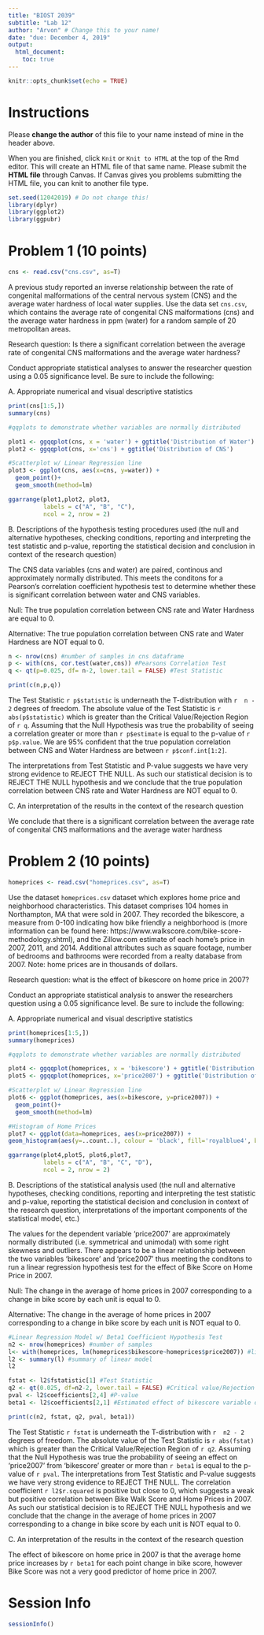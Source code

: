 ```yaml
---
title: "BIOST 2039"
subtitle: "Lab 12"
author: "Arvon" # Change this to your name!
date: "due: December 4, 2019"
output: 
  html_document:
    toc: true
---
```


```r
knitr::opts_chunk$set(echo = TRUE)
```

# Instructions
Please **change the author** of this file to your name instead of mine in the header above.  

When you are finished, click `Knit` or `Knit to HTML` at the top of the Rmd editor. This will create an HTML file of that same name. Please submit the **HTML file** through Canvas. If Canvas gives you problems submitting the HTML file, you can knit to another file type.  

```r
set.seed(12042019) # Do not change this!
library(dplyr)
library(ggplot2)
library(ggpubr)
```

# Problem 1 (10 points)

```r
cns <- read.csv("cns.csv", as=T)
```

A previous study reported an inverse relationship between the rate of congenital malformations of the central nervous system (CNS) and the average water hardness of local water supplies. Use the data set `cns.csv`, which contains the average rate of congenital CNS malformations (cns) and the average water hardness in ppm (water) for a random sample of 20 metropolitan areas.

Research question: Is there a significant correlation between the average rate of congenital CNS malformations and the average water hardness?  

Conduct appropriate statistical analyses to answer the researcher question using a 0.05 significance level. Be sure to include the following:  

A. Appropriate numerical and visual descriptive statistics
```r
print(cns[1:5,])
summary(cns)

#qqplots to demonstrate whether variables are normally distributed

plot1 <- ggqqplot(cns, x = 'water') + ggtitle('Distribution of Water')
plot2 <- ggqqplot(cns, x='cns') + ggtitle('Distribution of CNS')

#Scatterplot w/ Linear Regression line
plot3 <- ggplot(cns, aes(x=cns, y=water)) + 
  geom_point()+
  geom_smooth(method=lm)

ggarrange(plot1,plot2, plot3,
          labels = c("A", "B", "C"),
          ncol = 2, nrow = 2)

```

B. Descriptions of the hypothesis testing procedures used (the null and alternative hypotheses, checking conditions, reporting and interpreting the test statistic and p-value, reporting the statistical decision and conclusion in context of the research question)

The CNS data variables (cns and water) are paired, continous and approximately normally distributed. This meets the conditons for a Pearson's correlation coefficient hypothesis test to determine whether these is significant correlation between water and CNS variables.

Null: The true population correlation between CNS rate and Water Hardness are equal to 0.

Alternative: The true population correlation between CNS rate and Water Hardness are NOT equal to 0.

```r
n <- nrow(cns) #number of samples in cns dataframe
p <- with(cns, cor.test(water,cns)) #Pearsons Correlation Test
q <- qt(p=0.025, df= n-2, lower.tail = FALSE) #Test Statistic

print(c(n,p,q))
```

The Test Statistic `r p$statistic` is underneath the T-distribution with `r  n - 2` degrees of freedom. The absolute value of the Test Statistic is `r abs(p$statistic)` which is greater than the Critical Value/Rejection Region of `r q`. Assuming that the Null Hypothesis was true the probability of seeing a correlation greater or more than `r p$estimate` is equal to the p-value of `r p$p.value`. We are 95% confident that the true population correlation between CNS and Water Hardness are between `r p$conf.int[1:2]`. 

The interpretations from Test Statistic and P-value suggests we have very strong evidence to REJECT THE NULL. As such our statistical decision is to REJECT THE NULL hypothesis and we conclude that the true population correlation between CNS rate and Water Hardness are NOT equal to 0.

C. An interpretation of the results in the context of the research question  

We conclude that there is a significant correlation between the average rate of congenital CNS malformations and the average water hardness

# Problem 2 (10 points)

```r
homeprices <- read.csv("homeprices.csv", as=T)
```

Use the dataset `homeprices.csv` dataset which explores home price and neighborhood characteristics. This dataset comprises 104 homes in Northampton, MA that were sold in 2007. They recorded the bikescore, a measure from 0-100 indicating how bike friendly a neighborhood is (more information can be found here: https://www.walkscore.com/bike-score-methodology.shtml), and the Zillow.com estimate of each home’s price in 2007, 2011, and 2014. Additional attributes such as square footage, number of bedrooms and bathrooms were recorded from a realty database from 2007. Note: home prices are in thousands of dollars.  

Research question: what is the effect of bikescore on home price in 2007?  

Conduct an appropriate statistical analysis to answer the researchers question using a 0.05 significance level. Be sure to include the following:  

A. Appropriate numerical and visual descriptive statistics
```r
print(homeprices[1:5,])
summary(homeprices)

#qqplots to demonstrate whether variables are normally distributed

plot4 <- ggqqplot(homeprices, x = 'bikescore') + ggtitle('Distribution of Bike Score Index')
plot5 <- ggqqplot(homeprices, x='price2007') + ggtitle('Distribution of Home Prices (2007) in thousands') + font('title', size=8, face='bold')

#Scatterplot w/ Linear Regression line
plot6 <- ggplot(homeprices, aes(x=bikescore, y=price2007)) + 
  geom_point()+
  geom_smooth(method=lm)

#Histogram of Home Prices
plot7 <- ggplot(data=homeprices, aes(x=price2007)) +
geom_histogram(aes(y=..count..), colour = 'black', fill='royalblue4', bins = 30) + ggtitle('Home Prices (2007) in thousands') + xlab('Price')

ggarrange(plot4,plot5, plot6,plot7,
          labels = c("A", "B", "C", "D"),
          ncol = 2, nrow = 2)
```

B. Descriptions of the statistical analysis used (the null and alternative hypotheses, checking conditions, reporting and interpreting the test statistic and p-value, reporting the statistical decision and conclusion in context of the research question, interpretations of the important components of the statistical model, etc.)

The values for the dependent variable 'price2007' are approximately normally distributed (i.e. symmetrical and unimodal) with some right skewness and outliers. There appears to be a linear relationship between the two variables 'bikescore' and 'price2007' thus meeting the conditons to run a linear regression hypothesis test for the effect of Bike Score on Home Price in 2007.

Null: The change in the average of home prices in 2007 corresponding to a change in bike score by each unit is equal to 0.

Alternative: The change in the average of home prices in 2007 corresponding to a change in bike score by each unit is NOT equal to 0.

```r
#Linear Regression Model w/ Beta1 Coefficient Hypothesis Test
n2 <- nrow(homeprices) #number of samples
l<- with(homeprices, lm(homeprices$bikescore~homeprices$price2007)) #linear regression model
l2 <- summary(l) #summary of linear model
l2

fstat <- l2$fstatistic[1] #Test Statistic
q2 <- qt(0.025, df=n2-2, lower.tail = FALSE) #Critical value/Rejection Region
pval <- l2$coefficients[2,4] #P-value
beta1 <- l2$coefficients[2,1] #Estimated effect of bikescore variable on price2007

print(c(n2, fstat, q2, pval, beta1))
```

The Test Statistic `r fstat` is underneath the T-distribution with `r  n2 - 2` degrees of freedom. The absolute value of the Test Statistic is `r abs(fstat)` which is greater than the Critical Value/Rejection Region of `r q2`. Assuming that the Null Hypothesis was true the probability of seeing an effect on 'price2007' from 'bikescore' greater or more than `r beta1` is equal to the p-value of `r pval`. The interpretations from Test Statistic and P-value suggests we have very strong evidence to REJECT THE NULL. The correlation coefficient `r l2$r.squared` is positive but close to 0, which suggests a weak but positive correlation between Bike Walk Score and Home Prices in 2007. As such our statistical decision is to REJECT THE NULL hypothesis and we conclude that the change in the average of home prices in 2007 corresponding to a change in bike score by each unit is NOT equal to 0.

C. An interpretation of the results in the context of the research question

The effect of bikescore on home price in 2007 is that the average home price increases by `r beta1` for each point change in bike score, however Bike Score was not a very good predictor of home price in 2007.

# Session Info
```r
sessionInfo()
```
